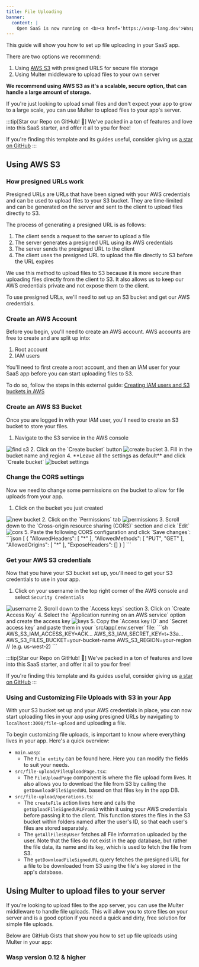 ```yaml
---
title: File Uploading
banner:
  content: |
    Open SaaS is now running on <b><a href='https://wasp-lang.dev'>Wasp v0.16</a></b>! <br/>⚙️<br/>If you're running an older version and would like to upgrade, please follow the <a href="https://wasp-lang.dev/docs/migration-guides/migrate-from-0-15-to-0-16">migration instructions.</a>
---
```


This guide will show you how to set up file uploading in your SaaS app.

There are two options we recommend:
1. Using [AWS S3](https://aws.amazon.com/s3/) with presigned URLS for secure file storage
2. Using Multer middleware to upload files to your own server

**We recommend using AWS S3 as it's a scalable, secure option, that can handle a large amount of storage.** 

If you're just looking to upload small files and don't expect your app to grow to a large scale, you can use Multer to upload files to your app's server.

:::tip[Star our Repo on GitHub! 🌟]
We've packed in a ton of features and love into this SaaS starter, and offer it all to you for free!

If you're finding this template and its guides useful, consider giving us [a star on GitHub](https://github.com/wasp-lang/wasp)
:::

## Using AWS S3

### How presigned URLs work

Presigned URLs are URLs that have been signed with your AWS credentials and can be used to upload files to your S3 bucket. They are time-limited and can be generated on the server and sent to the client to upload files directly to S3.

The process of generating a presigned URL is as follows:
1. The client sends a request to the server to upload a file
2. The server generates a presigned URL using its AWS credentials
3. The server sends the presigned URL to the client
4. The client uses the presigned URL to upload the file directly to S3 before the URL expires

We use this method to upload files to S3 because it is more secure than uploading files directly from the client to S3. It also allows us to keep our AWS credentials private and not expose them to the client.

To use presigned URLs, we'll need to set up an S3 bucket and get our AWS credentials.

### Create an AWS Account

Before you begin, you'll need to create an AWS account. AWS accounts are free to create and are split up into:
1. Root account
2. IAM users

You'll need to first create a root account, and then an IAM user for your SaaS app before you can start uploading files to S3.

To do so, follow the steps in this external guide: [Creating IAM users and S3 buckets in AWS](https://medium.com/@emmanuelnwright/create-iam-users-and-s3-buckets-in-aws-264e78281f7f)

### Create an AWS S3 Bucket

Once you are logged in with your IAM user, you'll need to create an S3 bucket to store your files.

1. Navigate to the S3 service in the AWS console
<Image src={findS3} alt="find s3" loading="lazy" />
2. Click on the `Create bucket` button
<Image src={createBucket} alt="create bucket" loading="lazy" />
3. Fill in the bucket name and region
4. **Leave all the settings as default** and click `Create bucket`
<Image src={defaultSettings} alt="bucket settings" loading="lazy" />

### Change the CORS settings

Now we need to change some permissions on the bucket to allow for file uploads from your app.

1. Click on the bucket you just created
<Image src={newBucket} alt="new bucket" loading="lazy" />
2. Click on the `Permissions` tab
<Image src={permissions} alt="permissions" loading="lazy" />
3. Scroll down to the `Cross-origin resource sharing (CORS)` section and click `Edit`
<Image src={cors} alt="cors" loading="lazy" />
5. Paste the following CORS configuration and click `Save changes`:
```json
[
    {
        "AllowedHeaders": [
            "*"
        ],
        "AllowedMethods": [
            "PUT",
            "GET"
        ],
        "AllowedOrigins": [
            "*"
        ],
        "ExposeHeaders": []
    }
]
```

### Get your AWS S3 credentials

Now that you have your S3 bucket set up, you'll need to get your S3 credentials to use in your app.

1. Click on your username in the top right corner of the AWS console and select `Security Credentials`
<Image src={username} alt="username" loading="lazy" />
2. Scroll down to the `Access keys` section
3. Click on `Create Access Key`
4. Select the `Application running on an AWS service` option and create the access key
<Image src={keys} alt="keys" loading="lazy" />
5. Copy the `Access key ID` and `Secret access key` and paste them in your `src/app/.env.server` file: 
```sh
  AWS_S3_IAM_ACCESS_KEY=ACK...
  AWS_S3_IAM_SECRET_KEY=t+33a...
  AWS_S3_FILES_BUCKET=your-bucket-name
  AWS_S3_REGION=your-region // (e.g. us-west-2)
```

:::tip[Star our Repo on GitHub! 🌟]
We've packed in a ton of features and love into this SaaS starter, and offer it all to you for free!

If you're finding this template and its guides useful, consider giving us [a star on GitHub](https://github.com/wasp-lang/wasp)
:::

### Using and Customizing File Uploads with S3 in your App

With your S3 bucket set up and your AWS credentials in place, you can now start uploading files in your app using presigned URLs by navigating to `localhost:3000/file-upload` and uploading a file.

To begin customizing file uploads, is important to know where everything lives in your app. Here's a quick overview:
- `main.wasp`:
  - The `File entity` can be found here. Here you can modify the fields to suit your needs.
- `src/file-upload/FileUploadPage.tsx`:
  - The `FileUploadPage` component is where the file upload form lives. It also allows you to download the file from S3 by calling the `getDownloadFileSignedURL` based on that files `key` in the app DB.
- `src/file-upload/operations.ts`:
  - The `createFile` action lives here and calls the `getUploadFileSignedURLFromS3` within it using your AWS credentials before passing it to the client. This function stores the files in the S3 bucket within folders named after the user's ID, so that each user's files are stored separately.
  - The `getAllFilesByUser` fetches all File information uploaded by the user. Note that the files do not exist in the app database, but rather the file data, its name and its `key`, which is used to fetch the file from S3.
  - The `getDownloadFileSignedURL` query fetches the presigned URL for a file to be downloaded from S3 using the file's `key` stored in the app's database.

## Using Multer to upload files to your server

If you're looking to upload files to the app server, you can use the Multer middleware to handle file uploads. This will allow you to store files on your server and is a good option if you need a quick and dirty, free solution for simple file uploads.

Below are GitHub Gists that show you how to set up file uploads using Multer in your app:

### Wasp version 0.12 & higher

<script src="https://gist.github.com/infomiho/ec379df4e33f3ae3410a251ba3aa81af.js"></script>
